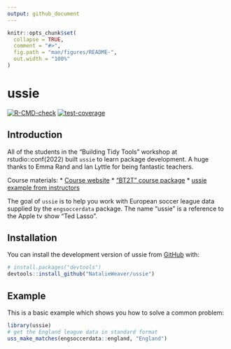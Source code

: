```yaml
---
output: github_document
---
```


<!-- README.md is generated from README.Rmd. Please edit that file -->

```r
knitr::opts_chunk$set(
  collapse = TRUE,
  comment = "#>",
  fig.path = "man/figures/README-",
  out.width = "100%"
)
```

# ussie

<!-- badges: start -->
[![R-CMD-check](https://github.com/NatalieWeaver/ussie/actions/workflows/R-CMD-check.yaml/badge.svg)](https://github.com/NatalieWeaver/ussie/actions/workflows/R-CMD-check.yaml)
[![test-coverage](https://github.com/NatalieWeaver/ussie/actions/workflows/test-coverage.yaml/badge.svg)](https://github.com/NatalieWeaver/ussie/actions/workflows/test-coverage.yaml)
<!-- badges: end -->

## Introduction

All of the students in the "Building Tidy Tools" workshop at rstudio::conf(2022) built `ussie` to learn package development. A huge thanks to Emma Rand and Ian Lyttle for being fantastic teachers.

Course materials:
* [Course website](https://rstudio-conf-2022.github.io/build-tidy-tools/)
* ["BT2T" course package](https://github.com/rstudio-conf-2022/btt22)
* [ussie example from instructors](https://github.com/rstudio-conf-2022/ussie)

The goal of `ussie` is to help you work with European soccer league data supplied by the `engsoccerdata` package. The name "ussie" is a reference to the Apple tv show "Ted Lasso".

## Installation

You can install the development version of ussie from [GitHub](https://github.com/) with:

``` r
# install.packages("devtools")
devtools::install_github("NatalieWeaver/ussie")
```

## Example

This is a basic example which shows you how to solve a common problem:

```r
library(ussie)
# get the England league data in standard format
uss_make_matches(engsoccerdata::england, "England")
```


